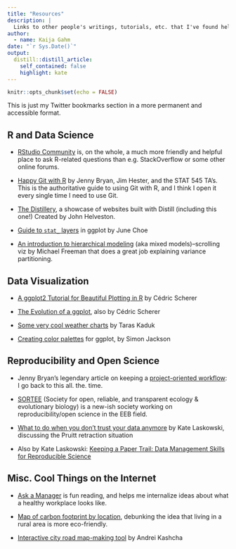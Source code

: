 ```yaml
---
title: "Resources"
description: |
  Links to other people's writings, tutorials, etc. that I've found helpful.
author:
  - name: Kaija Gahm
date: "`r Sys.Date()`"
output: 
  distill::distill_article:
    self_contained: false
    highlight: kate
---
```


```r
knitr::opts_chunk$set(echo = FALSE)
```

This is just my Twitter bookmarks section in a more permanent and accessible format.

## R and Data Science

- [RStudio Community](https://community.rstudio.com/) is, on the whole, a much more friendly and helpful place to ask R-related questions than e.g. StackOverflow or some other online forums.

- [Happy Git with R](https://happygitwithr.com/) by Jenny Bryan, Jim Hester, and the STAT 545 TA's. This is the authoritative guide to using Git with R, and I think I open it every single time I need to use Git.

- [The Distillery](https://jhelvy.github.io/distillery/), a showcase of websites built with Distill (including this one!) Created by John Helveston.

- [Guide to `stat_` layers](https://yjunechoe.github.io/posts/2020-09-26-demystifying-stat-layers-ggplot2/) in ggplot by June Choe

- [An introduction to hierarchical modeling](http://mfviz.com/hierarchical-models/) (aka mixed models)--scrolling viz by Michael Freeman that does a great job explaining variance partitioning.

## Data Visualization

- [A ggplot2 Tutorial for Beautiful Plotting in R](https://www.cedricscherer.com/2019/08/05/a-ggplot2-tutorial-for-beautiful-plotting-in-r) by Cédric Scherer

- [The Evolution of a ggplot](https://www.cedricscherer.com/2019/05/17/the-evolution-of-a-ggplot-ep.-1/#polish), also by Cédric Scherer

- [Some very cool weather charts](https://twitter.com/taraskaduk/status/1372611431468826632) by Taras Kaduk

- [Creating color palettes](https://drsimonj.svbtle.com/creating-corporate-colour-palettes-for-ggplot2) for ggplot, by Simon Jackson

## Reproducibility and Open Science

- Jenny Bryan's legendary article on keeping a [project-oriented workflow](https://www.tidyverse.org/blog/2017/12/workflow-vs-script/): I go back to this all. the. time.

- [SORTEE](sortee.org) (Society for open, reliable, and transparent ecology & evolutionary biology) is a new-ish society working on reproducibility/open science in the EEB field.

- [What to do when you don't trust your data anymore](https://laskowskilab.faculty.ucdavis.edu/2020/01/29/retractions/) by Kate Laskowski, discussing the Pruitt retraction situation

- Also by Kate Laskowski: [Keeping a Paper Trail: Data Management Skills for Reproducible Science](https://laskowskilab.faculty.ucdavis.edu/2020/08/03/keeping-a-paper-trail-data-management-skills-for-reproducible-science/)

## Misc. Cool Things on the Internet

- [Ask a Manager](https://www.askamanager.org/) is fun reading, and helps me internalize ideas about what a healthy workplace looks like.

- [Map of carbon footprint by location](https://twitter.com/zoningwonk/status/1385260880909193218), debunking the idea that living in a rural area is more eco-friendly.

- [Interactive city road map-making tool](https://anvaka.github.io/city-roads/) by Andrei Kashcha
